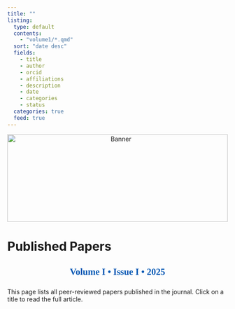 ```yaml
---
title: ""
listing:
  type: default
  contents: 
    - "volume1/*.qmd"
  sort: "date desc"
  fields: 
    - title
    - author
    - orcid
    - affiliations
    - description
    - date
    - categories
    - status
  categories: true
  feed: true
---
```


```{=html}
<div style="text-align: center; margin-bottom: 1em;">
  <img src="https://firebasestorage.googleapis.com/v0/b/raisins-2025.firebasestorage.app/o/JOSTA%2Fbanner.jpg?alt=media"
       alt="Banner"
       style="width: 100%; max-height: 200px; object-fit: cover;">
</div>
```

# Published Papers {.unnumbered}

```{=html}
<style>
/* Journal-like card for each paper */
.quarto-grid-item {
  border: 1px solid #ddd;
  padding: 1rem;
  border-radius: 10px;
  background-color: #fcfcfc;
  box-shadow: 1px 1px 5px rgba(0,0,0,0.05);
  margin-bottom: 1.2rem;
}

/* Ensure titles are blue */
.quarto-grid-item .card-title,
.quarto-grid-item .listing-title,
.listing-title {
  font-size: 1.25rem;
  font-weight: bold;
  color: #0056b3;
  margin-bottom: 0.25rem;
}

/* Optional hover effect for clickable titles */
.quarto-grid-item .card-title a:hover,
.quarto-grid-item .listing-title a:hover {
  color: #003d80;
  text-decoration: underline;
}

/* Styling author and description */
.quarto-grid-item .listing-author {
  font-size: 0.95rem;
  color: #333;
}
.quarto-grid-item .listing-description {
  font-size: 0.95rem;
  margin-top: 0.5rem;
  color: #555;
}
</style>
```

<!-- Volume info header -->

::: {style="text-align: center; margin-top: 1rem; margin-bottom: 1.5rem;"}
<h2 style="color:#0056b3; font-family: Georgia, serif; font-weight: 600;">

Volume I • Issue I • 2025

</h2>
:::

This page lists all peer-reviewed papers published in the journal. Click on a title to read the full article.
